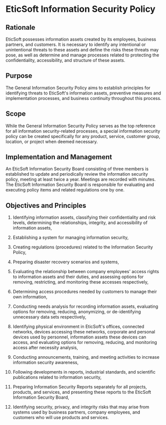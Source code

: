 # EticSoft Information Security Policy

## Rationale
EticSoft possesses information assets created by its employees, business partners, and customers. It is necessary to identify any intentional or unintentional threats to these assets and define the risks these threats may pose, as well as determine and manage processes related to protecting the confidentiality, accessibility, and structure of these assets.

## Purpose
The General Information Security Policy aims to establish principles for identifying threats to EticSoft's information assets, preventive measures and implementation processes, and business continuity throughout this process.

## Scope
While the General Information Security Policy serves as the top reference for all information security-related processes, a special information security policy can be created specifically for any product, service, customer group, location, or project when deemed necessary.

## Implementation and Management
An EticSoft Information Security Board consisting of three members is established to update and periodically review the information security policy, meeting at least twice a year. Meetings are recorded with minutes. The EticSoft Information Security Board is responsible for evaluating and executing policy items and related regulations one by one.

## Objectives and Principles

1. Identifying information assets, classifying their confidentiality and risk levels, determining the relationships, integrity, and accessibility of information assets,

2. Establishing a system for managing information security,

3. Creating regulations (procedures) related to the Information Security Policy,

4. Preparing disaster recovery scenarios and systems,

5. Evaluating the relationship between company employees' access rights to information assets and their duties, and assessing options for removing, restricting, and monitoring these accesses respectively,

6. Determining access procedures needed by customers to manage their own information,

7. Conducting needs analysis for recording information assets, evaluating options for removing, reducing, anonymizing, or de-identifying unnecessary data sets respectively,

8. Identifying physical environment in EticSoft's offices, connected networks, devices accessing these networks, corporate and personal devices used by personnel, information assets these devices can access, and evaluating options for removing, reducing, and monitoring access after necessity analysis,

9. Conducting announcements, training, and meeting activities to increase information security awareness,

10. Following developments in reports, industrial standards, and scientific publications related to information security,

11. Preparing Information Security Reports separately for all projects, products, and services, and presenting these reports to the EticSoft Information Security Board,

12. Identifying security, privacy, and integrity risks that may arise from systems used by business partners, company employees, and customers who will use products and services.